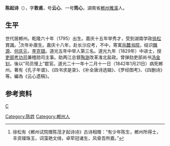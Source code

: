 '''陈起诗'''（{{bd|1795年||1842年||Chen}}），字'''敦甫'''，号'''云心'''、一号'''筠心'''，湖南省[[郴州|郴州]][[雅溪|雅溪]]人。

== 生平 ==
世代居郴州。乾隆六十年（1795）出生。嘉庆十五年举秀才，受到湖南学政[[徐松|徐松]]賞識。<ref>徐松有《郴州试院赠陈茂才起诗诗》古诗相赠：“有少年陈生，郴州所得士，丰资璨珠玉，词藻艳文绮，卓荦冠诸生，风骨吾所嘉。”</ref>次年补廪生。嘉庆十八年，赴长沙应考，不中，寄寓[[岳麓书院|岳麓书院]]，结识[[魏源|魏源]]、[[何庆元|何庆元]]，[[李克钿|李克钿]]。道光五年中举人第三名。道光九年（1829年）中进士，授[[吏部|吏部]][[考功司|考功司]]兼稽勋司主事。助两江总督[[陶澍|陶澍]]改革淮北盐政。曾弹劾吏部尚书[[汤金钊|汤金钊]]，後以“司员慢上”罷官。道光二十一年十二月十一日（1842年1月21日）病死郴州。著有《孔子年谱》、《四书求是录》、《补全唐诗选辑》、《罗经图考》、《四删诗》等。編為《云心遗稿》。

== 参考资料 ==
{{reflist}}

{{道光九年己丑科殿試金榜}}

{{Authority control}}

{{DEFAULTSORT:Chen陈}}
[[Category:陈姓|Category:陈姓]]
[[Category:郴州人|Category:郴州人]]
[[category:清朝吏部主事|C]]


{{清朝人物小作品}}